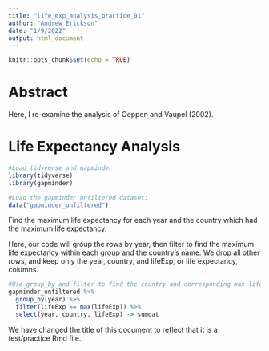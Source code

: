 ```yaml
---
title: "life_exp_analysis_practice_01"
author: "Andrew Erickson"
date: "1/9/2022"
output: html_document
---
```


```r
knitr::opts_chunk$set(echo = TRUE)
```

# Abstract

Here, I re-examine the analysis of Oeppen and Vaupel (2002).

# Life Expectancy Analysis

```r
#Load tidyverse and gapminder 
library(tidyverse)
library(gapminder)

#Load the gapminder unfiltered dataset: 
data("gapminder_unfiltered")
```

Find the maximum life expectancy for each year and the country which had the maximum life expectancy. 

Here, our code will group the rows by year, then filter to find the maximum life expectancy within each group and the country's name. We drop all other rows, and keep only the year, country, and lifeExp, or life expectancy, columns. 

```r
#Use group_by and filter to find the country and corresponding max life expectancy for each year: 
gapminder_unfiltered %>%
  group_by(year) %>%
  filter(lifeExp == max(lifeExp)) %>%
  select(year, country, lifeExp) -> sumdat
```

We have changed the title of this document to reflect that it is a test/practice Rmd file. 